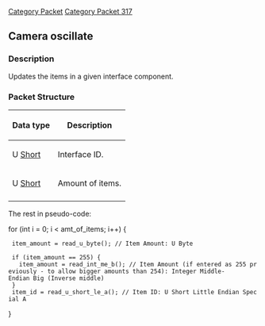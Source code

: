 [[Category Packet]]
[[Category Packet 317]]
{{packet|name=Camera oscillate|description=Updates items in an interface component.|opcode=53|type=VARIABLE_SHORT|length=N/A|revision=317}}
== Camera oscillate ==

=== Description ===
Updates the items in a given interface component.

=== Packet Structure ===


{| border=2
! Data type
! Description
|-
| U [[Data Types#Standard data types|Short]]
| Interface ID.
|-
| U [[Data Types#Standard data types|Short]]
| Amount of items.
|-
|}

The rest in pseudo-code:


for (int i = 0; i < amt_of_items; i++) {
  item_amount = read_u_byte(); // Item Amount: U Byte

  if (item_amount == 255) {
    item_amount = read_int_me_b(); // Item Amount (if entered as 255 previously - to allow bigger amounts than 254): Integer Middle-Endian Big (Inverse middle)
  }
  item_id = read_u_short_le_a(); // Item ID: U Short Little Endian Special A
}